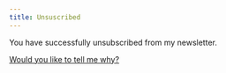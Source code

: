 ```yaml
---
title: Unsuscribed
---
```


You have successfully unsubscribed from my newsletter.

[Would you like to tell me why?](mailto:hello@sergiodxa.com?subject=Feedback)
